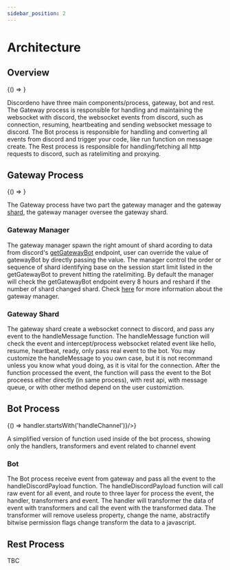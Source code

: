```yaml
---
sidebar_position: 2
---
```


# Architecture
## Overview


<BrowserOnly>
  {() => <FlowChart />}
</BrowserOnly>

Discordeno have three main components/process, gateway, bot and rest. The Gateway process is responsible for handling and maintaining the websocket with discord, the websocket events from discord, such as connection, resuming, heartbeating and sending websocket message to discord. The Bot process is responsible for handling and converting all events from discord and trigger your code, like run function on message create. The Rest process is responsible for handling/fetching all http requests to discord, such as ratelimiting and proxying.

## Gateway Process

<BrowserOnly>
  {() => <FlowChart2 />}
</BrowserOnly>

The Gateway process have two part the gateway manager and the gateway [shard](https://discord.com/developers/docs/topics/gateway#sharding), the gateway manager oversee the gateway shard.

### Gateway Manager

The gateway manager spawn the right amount of shard acording to data from discord's [getGatewayBot](https://discord.com/developers/docs/topics/gateway#get-gateway-bot) endpoint, user can override the value of gatewayBot by directly passing the value. The manager control the order or sequence of shard identifying base on the session start limit listed in the getGatewayBot to prevent hitting the ratelimiting. By default the manager will check the getGatewayBot endpoint every 8 hours and reshard if the number of shard changed shard. Check [here](/tutorial/big-bot-guide/gateway#understanding-gateway-manager) for more information about the gateway manager.

### Gateway Shard

The gateway shard create a websocket connect to discord, and pass any event to the handleMessage function. The handleMessage function will check the event and intercept/process websocket related event like hello, resume, heartbeat, ready, only pass real event to the bot. You may customize the handleMessage to you own case, but it is not recommand unless you know what youd doing, as it is vital for the connection. After the function processed the event, the function will pass the event to the Bot proceess either directly (in same process), with rest api, with message queue, or with other method depend on the user customiztion.

## Bot Process

<BrowserOnly>
  {() => <FlowChart3 handlerFilter={(handler) => handler.startsWith('handleChannel')}/>}
</BrowserOnly>

A simplified version of function used inside of the bot process, showing only the handlers, transformers and event related to channel event

### Bot

The Bot process receive event from gateway and pass all the event to the handleDiscordPayload function. The handleDiscordPayload function will call raw event for all event, and route to three layer for process the event, the handler, transformers and event. The handler will transformer the data of event with transformers and call the event with the transformed data. The transformer will remove useless property, change the name, abstractify bitwise permission flags change transform the data to a javascript.   

## Rest Process

TBC